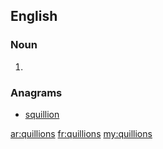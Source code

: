 ==English==

===Noun===
{{head|en|noun plural form}}

# {{plural of|quillion|lang=en}}

===Anagrams===
* [[squillion#English|squillion]]

[[ar:quillions]]
[[fr:quillions]]
[[my:quillions]]